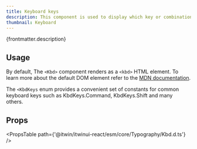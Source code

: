 ```yaml
---
title: Keyboard keys
description: This component is used to display which key or combination of keys performs a given action.
thumbnail: Keyboard
---
```


<p>{frontmatter.description}</p>

<LiveExample src='Keyboard.main.tsx' truncate={false}>
  <AllExamples.KeyboardMainExample client:load />
</LiveExample>

## Usage

By default, The `<Kbd>` component renders as a `<kbd>` HTML element. To learn more about the default DOM element refer to the [MDN documentation](https://developer.mozilla.org/en-US/docs/Web/HTML/Element/kbd).

The `<KbdKeys` enum provides a convenient set of constants for common keyboard keys such as KbdKeys.Command, KbdKeys.Shift and many others.

## Props

<PropsTable path={'@itwin/itwinui-react/esm/core/Typography/Kbd.d.ts'} />
